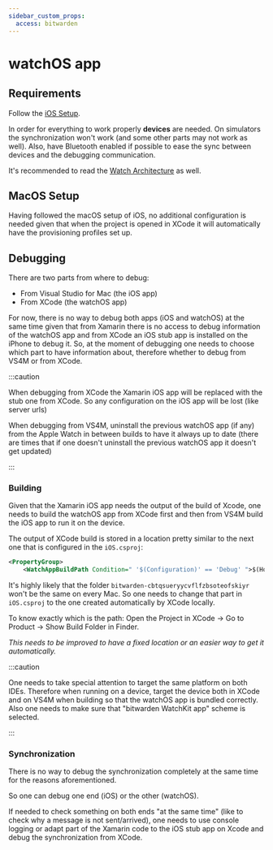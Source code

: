 ```yaml
---
sidebar_custom_props:
  access: bitwarden
---
```


# watchOS app

## Requirements

Follow the [iOS Setup](../ios/index.mdx).

In order for everything to work properly **devices** are needed. On simulators the synchronization
won't work (and some other parts may not work as well). Also, have Bluetooth enabled if possible to
ease the sync between devices and the debugging communication.

It's recommended to read the
[Watch Architecture](../../../../architecture/mobile-clients/watchOS.md) as well.

## MacOS Setup

Having followed the macOS setup of iOS, no additional configuration is needed given that when the
project is opened in XCode it will automatically have the provisioning profiles set up.

## Debugging

There are two parts from where to debug:

- From Visual Studio for Mac (the iOS app)
- From XCode (the watchOS app)

For now, there is no way to debug both apps (iOS and watchOS) at the same time given that from
Xamarin there is no access to debug information of the watchOS app and from XCode an iOS stub app is
installed on the iPhone to debug it. So, at the moment of debugging one needs to choose which part
to have information about, therefore whether to debug from VS4M or from XCode.

:::caution

When debugging from XCode the Xamarin iOS app will be replaced with the stub one from XCode. So any
configuration on the iOS app will be lost (like server urls)

When debugging from VS4M, uninstall the previous watchOS app (if any) from the Apple Watch in
between builds to have it always up to date (there are times that if one doesn't uninstall the
previous watchOS app it doesn't get updated)

:::

### Building

Given that the Xamarin iOS app needs the output of the build of Xcode, one needs to build the
watchOS app from XCode first and then from VS4M build the iOS app to run it on the device.

The output of XCode build is stored in a location pretty similar to the next one that is configured
in the `iOS.csproj`:

```xml
<PropertyGroup>
    <WatchAppBuildPath Condition=" '$(Configuration)' == 'Debug' ">$(Home)/Library/Developer/Xcode/DerivedData/bitwarden-cbtqsueryycvflfzbsoteofskiyr/Build/Products</WatchAppBuildPath>
```

It's highly likely that the folder `bitwarden-cbtqsueryycvflfzbsoteofskiyr` won't be the same on
every Mac. So one needs to change that part in `iOS.csproj` to the one created automatically by
XCode locally.

To know exactly which is the path: Open the Project in XCode -> Go to Product -> Show Build Folder
in Finder.

_This needs to be improved to have a fixed location or an easier way to get it automatically._

:::caution

One needs to take special attention to target the same platform on both IDEs. Therefore when running
on a device, target the device both in XCode and on VS4M when building so that the watchOS app is
bundled correctly. Also one needs to make sure that "bitwarden WatchKit app" scheme is selected.

:::

### Synchronization

There is no way to debug the synchronization completely at the same time for the reasons
aforementioned.

So one can debug one end (iOS) or the other (watchOS).

If needed to check something on both ends "at the same time" (like to check why a message is not
sent/arrived), one needs to use console logging or adapt part of the Xamarin code to the iOS stub
app on Xcode and debug the synchronization from XCode.
